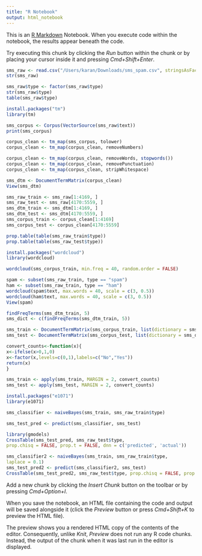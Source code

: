 ```yaml
---
title: "R Notebook"
output: html_notebook
---
```


This is an [R Markdown](http://rmarkdown.rstudio.com) Notebook. When you execute code within the notebook, the results appear beneath the code. 

Try executing this chunk by clicking the *Run* button within the chunk or by placing your cursor inside it and pressing *Cmd+Shift+Enter*. 

```r
sms_raw <- read.csv("/Users/karan/Downloads/sms_spam.csv", stringsAsFactors = FALSE)
str(sms_raw)
```
```r
sms_raw$type <- factor(sms_raw$type)
str(sms_raw$type)
table(sms_raw$type)
```
```r
install.packages("tm")
library(tm)
```
```r
sms_corpus <- Corpus(VectorSource(sms_raw$text))
print(sms_corpus)
```
```r
corpus_clean <- tm_map(sms_corpus, tolower)
corpus_clean <- tm_map(corpus_clean, removeNumbers)
```
```r
corpus_clean <- tm_map(corpus_clean, removeWords, stopwords())
corpus_clean <- tm_map(corpus_clean, removePunctuation)
corpus_clean <- tm_map(corpus_clean, stripWhitespace)
```
```r
sms_dtm <- DocumentTermMatrix(corpus_clean)
View(sms_dtm)
```
```r
sms_raw_train <- sms_raw[1:4169, ]
sms_raw_test <- sms_raw[4170:5559, ]
sms_dtm_train <- sms_dtm[1:4169, ]
sms_dtm_test <- sms_dtm[4170:5559, ]
sms_corpus_train <- corpus_clean[1:4169]
sms_corpus_test <- corpus_clean[4170:5559]
```
```r
prop.table(table(sms_raw_train$type))
prop.table(table(sms_raw_test$type))
```
```r
install.packages("wordcloud")
library(wordcloud)
```
```r
wordcloud(sms_corpus_train, min.freq = 40, random.order = FALSE)
```
```r
spam <- subset(sms_raw_train, type == "spam")
ham <- subset(sms_raw_train, type == "ham")
wordcloud(spam$text, max.words = 40, scale = c(3, 0.5)) 
wordcloud(ham$text, max.words = 40, scale = c(3, 0.5))
View(spam)
```
```r
findFreqTerms(sms_dtm_train, 5)
sms_dict <- c(findFreqTerms(sms_dtm_train, 5))
```
```r
sms_train <- DocumentTermMatrix(sms_corpus_train, list(dictionary = sms_dict))
sms_test <- DocumentTermMatrix(sms_corpus_test, list(dictionary = sms_dict))
```
```r
convert_counts<-function(x){
x<-ifelse(x>0,1,0)
x<-factor(x,levels=c(0,1),labels=c("No","Yes"))
return(x)
}
```
```r
sms_train <- apply(sms_train, MARGIN = 2, convert_counts) 
sms_test <- apply(sms_test, MARGIN = 2, convert_counts)
```
```r
install.packages("e1071") 
library(e1071)
```
```r
sms_classifier <- naiveBayes(sms_train, sms_raw_train$type)
```
```r
sms_test_pred <- predict(sms_classifier, sms_test)
```
```r
library(gmodels)
CrossTable(sms_test_pred, sms_raw_test$type,
prop.chisq = FALSE, prop.t = FALSE, dnn = c('predicted', 'actual'))
```
```r
sms_classifier2 <- naiveBayes(sms_train, sms_raw_train$type,
laplace = 0.1)
sms_test_pred2 <- predict(sms_classifier2, sms_test)
CrossTable(sms_test_pred2, sms_raw_test$type, prop.chisq = FALSE, prop.t = FALSE, prop.r = FALSE, dnn = c('predicted', 'actual'))
```







Add a new chunk by clicking the *Insert Chunk* button on the toolbar or by pressing *Cmd+Option+I*.

When you save the notebook, an HTML file containing the code and output will be saved alongside it (click the *Preview* button or press *Cmd+Shift+K* to preview the HTML file). 

The preview shows you a rendered HTML copy of the contents of the editor. Consequently, unlike *Knit*, *Preview* does not run any R code chunks. Instead, the output of the chunk when it was last run in the editor is displayed.

